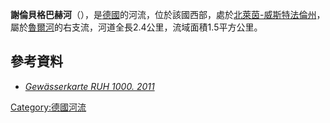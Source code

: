 {{Onesource|time=2020-08-13T04:51:03+00:00}}
{{Coord|51.422540|N|7.061073|E|display=title}}

'''謝倫貝格巴赫河'''（{{lang-de|Schellenberger Bach}}），是[[德國|德國]]的河流，位於該國西部，處於[[北萊茵-威斯特法倫州|北萊茵-威斯特法倫州]]，屬於[[魯爾河|魯爾河]]的右支流，河道全長2.4公里，流域面積1.5平方公里。

==參考資料==
* [https://www.flussgebiete.nrw.de/system/files/atoms/files/ruhr_koop_ar_13_gewaesserkarte_din_a3.pdf ''Gewässerkarte RUH 1000. 2011''] {{Wayback|url=https://www.flussgebiete.nrw.de/system/files/atoms/files/ruhr_koop_ar_13_gewaesserkarte_din_a3.pdf |date=20210722171531 }}

{{Germany-geo-stub}}
[[Category:德國河流|Category:德國河流]]